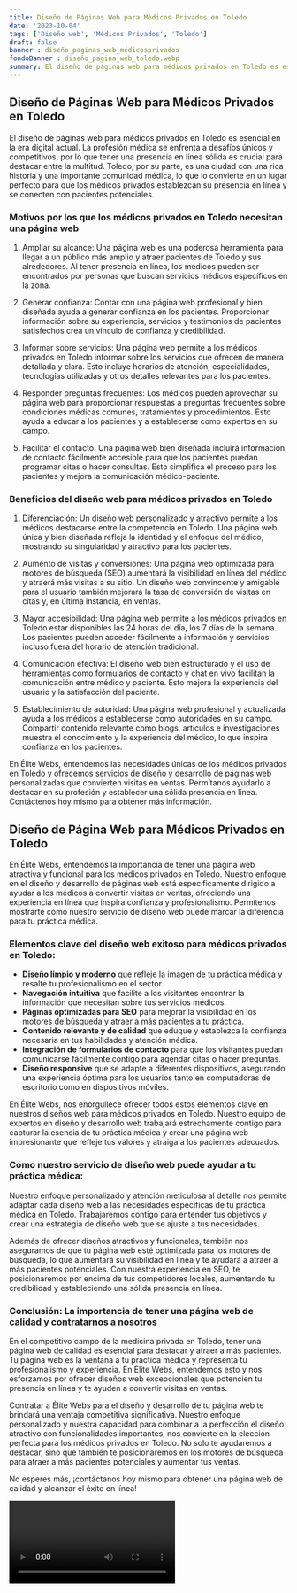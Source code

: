 ```yaml
---
title: Diseño de Páginas Web para Médicos Privados en Toledo
date: '2023-10-04'
tags: ['Diseño web', 'Médicos Privados', 'Toledo']
draft: false
banner : diseño_paginas_web_médicosprivados
fondoBanner : diseño_pagina_web_toledo.webp
summary: El diseño de páginas web para médicos privados en Toledo es esencial en la era digital actual. La profesión médica se enfrenta a desafíos únicos y competitivos, por lo que tener una presencia en línea sólida es crucial para destacar entre la multitud. Toledo, por su parte, es una ciudad con una rica historia y una importante comunidad médica, lo que lo convierte en un lugar perfecto para que los médicos privados establezcan su presencia en línea y se conecten con pacientes potenciales.
---
```


## Diseño de Páginas Web para Médicos Privados en Toledo

El diseño de páginas web para médicos privados en Toledo es esencial en la era digital actual. La profesión médica se enfrenta a desafíos únicos y competitivos, por lo que tener una presencia en línea sólida es crucial para destacar entre la multitud. Toledo, por su parte, es una ciudad con una rica historia y una importante comunidad médica, lo que lo convierte en un lugar perfecto para que los médicos privados establezcan su presencia en línea y se conecten con pacientes potenciales.

### Motivos por los que los médicos privados en Toledo necesitan una página web

1. Ampliar su alcance: Una página web es una poderosa herramienta para llegar a un público más amplio y atraer pacientes de Toledo y sus alrededores. Al tener presencia en línea, los médicos pueden ser encontrados por personas que buscan servicios médicos específicos en la zona.

2. Generar confianza: Contar con una página web profesional y bien diseñada ayuda a generar confianza en los pacientes. Proporcionar información sobre su experiencia, servicios y testimonios de pacientes satisfechos crea un vínculo de confianza y credibilidad.

3. Informar sobre servicios: Una página web permite a los médicos privados en Toledo informar sobre los servicios que ofrecen de manera detallada y clara. Esto incluye horarios de atención, especialidades, tecnologías utilizadas y otros detalles relevantes para los pacientes.

4. Responder preguntas frecuentes: Los médicos pueden aprovechar su página web para proporcionar respuestas a preguntas frecuentes sobre condiciones médicas comunes, tratamientos y procedimientos. Esto ayuda a educar a los pacientes y a establecerse como expertos en su campo.

5. Facilitar el contacto: Una página web bien diseñada incluirá información de contacto fácilmente accesible para que los pacientes puedan programar citas o hacer consultas. Esto simplifica el proceso para los pacientes y mejora la comunicación médico-paciente.

### Beneficios del diseño web para médicos privados en Toledo

1. Diferenciación: Un diseño web personalizado y atractivo permite a los médicos destacarse entre la competencia en Toledo. Una página web única y bien diseñada refleja la identidad y el enfoque del médico, mostrando su singularidad y atractivo para los pacientes.

2. Aumento de visitas y conversiones: Una página web optimizada para motores de búsqueda (SEO) aumentará la visibilidad en línea del médico y atraerá más visitas a su sitio. Un diseño web convincente y amigable para el usuario también mejorará la tasa de conversión de visitas en citas y, en última instancia, en ventas.

3. Mayor accesibilidad: Una página web permite a los médicos privados en Toledo estar disponibles las 24 horas del día, los 7 días de la semana. Los pacientes pueden acceder fácilmente a información y servicios incluso fuera del horario de atención tradicional.

4. Comunicación efectiva: El diseño web bien estructurado y el uso de herramientas como formularios de contacto y chat en vivo facilitan la comunicación entre médico y paciente. Esto mejora la experiencia del usuario y la satisfacción del paciente.

5. Establecimiento de autoridad: Una página web profesional y actualizada ayuda a los médicos a establecerse como autoridades en su campo. Compartir contenido relevante como blogs, artículos e investigaciones muestra el conocimiento y la experiencia del médico, lo que inspira confianza en los pacientes.

En Élite Webs, entendemos las necesidades únicas de los médicos privados en Toledo y ofrecemos servicios de diseño y desarrollo de páginas web personalizadas que convierten visitas en ventas. Permítanos ayudarlo a destacar en su profesión y establecer una sólida presencia en línea. Contáctenos hoy mismo para obtener más información.

<GifSeo />

<Cta />

## Diseño de Página Web para Médicos Privados en Toledo

En Élite Webs, entendemos la importancia de tener una página web atractiva y funcional para los médicos privados en Toledo. Nuestro enfoque en el diseño y desarrollo de páginas web está específicamente dirigido a ayudar a los médicos a convertir visitas en ventas, ofreciendo una experiencia en línea que inspira confianza y profesionalismo. Permítenos mostrarte cómo nuestro servicio de diseño web puede marcar la diferencia para tu práctica médica.

### Elementos clave del diseño web exitoso para médicos privados en Toledo:

- **Diseño limpio y moderno** que refleje la imagen de tu práctica médica y resalte tu profesionalismo en el sector.
- **Navegación intuitiva** que facilite a los visitantes encontrar la información que necesitan sobre tus servicios médicos.
- **Páginas optimizadas para SEO** para mejorar la visibilidad en los motores de búsqueda y atraer a más pacientes a tu práctica.
- **Contenido relevante y de calidad** que eduque y establezca la confianza necesaria en tus habilidades y atención médica.
- **Integración de formularios de contacto** para que los visitantes puedan comunicarse fácilmente contigo para agendar citas o hacer preguntas.
- **Diseño responsive** que se adapte a diferentes dispositivos, asegurando una experiencia óptima para los usuarios tanto en computadoras de escritorio como en dispositivos móviles.

En Élite Webs, nos enorgullece ofrecer todos estos elementos clave en nuestros diseños web para médicos privados en Toledo. Nuestro equipo de expertos en diseño y desarrollo web trabajará estrechamente contigo para capturar la esencia de tu práctica médica y crear una página web impresionante que refleje tus valores y atraiga a los pacientes adecuados.

### Cómo nuestro servicio de diseño web puede ayudar a tu práctica médica:

Nuestro enfoque personalizado y atención meticulosa al detalle nos permite adaptar cada diseño web a las necesidades específicas de tu práctica médica en Toledo. Trabajaremos contigo para entender tus objetivos y crear una estrategia de diseño web que se ajuste a tus necesidades.

Además de ofrecer diseños atractivos y funcionales, también nos aseguramos de que tu página web esté optimizada para los motores de búsqueda, lo que aumentará su visibilidad en línea y te ayudará a atraer a más pacientes potenciales. Con nuestra experiencia en SEO, te posicionaremos por encima de tus competidores locales, aumentando tu credibilidad y estableciendo una sólida presencia en línea.

### Conclusión: La importancia de tener una página web de calidad y contratarnos a nosotros

En el competitivo campo de la medicina privada en Toledo, tener una página web de calidad es esencial para destacar y atraer a más pacientes. Tu página web es la ventana a tu práctica médica y representa tu profesionalismo y experiencia. En Élite Webs, entendemos esto y nos esforzamos por ofrecer diseños web excepcionales que potencien tu presencia en línea y te ayuden a convertir visitas en ventas.

Contratar a Élite Webs para el diseño y desarrollo de tu página web te brindará una ventaja competitiva significativa. Nuestro enfoque personalizado y nuestra capacidad para combinar a la perfección el diseño atractivo con funcionalidades importantes, nos convierte en la elección perfecta para los médicos privados en Toledo. No solo te ayudaremos a destacar, sino que también te posicionaremos en los motores de búsqueda para atraer a más pacientes potenciales y aumentar tus ventas.

No esperes más, ¡contáctanos hoy mismo para obtener una página web de calidad y alcanzar el éxito en línea!

<Video />

<CtaBot job='Médicos Privados' city='Toledo'/>

<Gmaps query='Toledo+españa+maps' />
